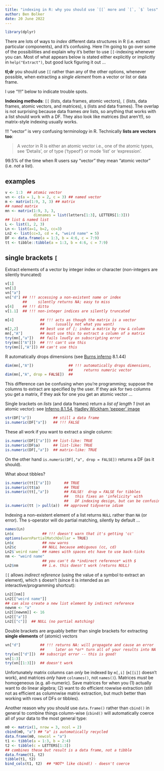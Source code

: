 ```yaml
---
title: "indexing in R: why you should use `[[` more and `[`, `$` less"
author: Ben Bolker
date: 20 June 2022
---
```


```r
library(dplyr)
```
There are lots of ways to *index* different data structures in R (i.e. extract particular components), and it's confusing. Here I'm going to go over some of the possibilities and explain why it's better to use `[[`-indexing whenever you can. Most of what appears below is stated either explicitly or implicitly in `help("Extract")`, but good luck figuring it out ...

**tl;dr** you should use `[[` rather than any of the other options, whenever possible, when extracting a *single element* from a vector or list or data frame.

I use "!!!" below to indicate trouble spots.

**Indexing methods**: `[[` (lists, data frames, atomic vectors), `[` (lists, data frames, atomic vectors, and matrices), `$` (lists and data frames). The overlap is not surprising because data frames *are* lists, so anything that works with a list should work with a DF. They also look like matrices (but aren't!), so matrix-style indexing usually works.

!!! "vector" is very confusing terminology in R. Technically **lists are vectors too**:

>   A *vector* in R is either an atomic vector i.e., one of the atomic types, see ‘Details’, or of type (‘typeof’) or mode ‘list’ or ‘expression’.

99.5% of the time when R users say "vector" they mean "atomic vector" (i.e. *not* a list).

## examples

```r
v <- 1:3  ## atomic vector
vn <- c(a = 1, b = 2, c = 3) ## named vector
m <- matrix(1:9, 3, 3) ## matrix
## named matrix
mn <- matrix(1:9, 3, 3,
             dimnames = list(letters[1:3], LETTERS[1:3]))
## list & named list
L <- list(1, 2, 3)
Ln <- list(a=1, b=2, cc=3)
Ln2 <- list(cc=3, cd = 4, "weird name" = 5)
DF <- data.frame(a = 1:3, b = 4:6, c = 7:9)
tt <- tibble::tibble(a = 1:3, b = 4:6, c = 7:9)
```

## single brackets `[`

Extract elements of a vector by integer index or character (non-integers are silently truncated)

```r
v[1]
vn[1]
vn["a"]
vn["d"] ## !!! accessing a non-existent name or index
        ##     silently returns NA; easy to miss
v[4]    ## !!! ditto
v[1.1]  ## !!! non-integer indices are silently truncated
```

```r
m[4]            ## !!! acts as though the matrix is a vector
                ##     (usually not what you want)
m[2,2]          ## best use of [; index a matrix by row & column
mn[,"A"]        ## must use this to extract a column of a matrix
try(mn[,"a"])   ## fails loudly on subscripting error
try(mn[["A"]])  ## !!! can't use this
try(mn[[,"A"]]) ## can't use this
```

R automatically drops dimensions (see [Burns inferno][1] 8.1.44)
```r
dim(mn[,"A"])                ## !!! automatically drops dimensions,
                             ##     returns numeric vector
dim(mn[,"A", drop = FALSE])  ## 
```

This difference can be confusing when you're programming; suppose the columns to extract are specified by the user. If they ask for two columns you get a matrix, if they ask for one you get an atomic vector ...


Single brackets on *lists* (and data frames) return a *list of length 1* (not an atomic vector): see [Inferno 8.1.54][1], [Hadley Wickham 'pepper' image][2]

```r
str(DF["a"])          ## still a data frame
is.numeric(DF["a"])   ## !!! FALSE
```
These all work if you want to extract a single column:
```r
is.numeric(DF[["a"]]) ## list-like: TRUE
is.numeric(DF$a)      ## list-like: TRUE
is.numeric(DF[,"a"])  ## matrix-like: TRUE
```
On the other hand `is.numeric(DF[,"a", drop = FALSE])` returns a DF (as it should).

What about tibbles?

```r
is.numeric(tt[["a"]])      ## TRUE
is.numeric(tt$a)           ## TRUE
is.numeric(tt[,"a"])       ## FALSE!  drop = FALSE for tibbles
                           ##   this fixes an 'infelicity' with
                           ##   DF indexing design, but can be confusing
is.numeric(tt |> pull(a))  ## approved tidyverse idiom
```

Indexing a non-existent element of a list returns `NULL` rather than `NA` (or error).
The `$`-operator will do partial matching, silently by default ...
```r
names(Ln)
Ln$c             ## !!! doesn't warn that it's getting 'cc'
options(warnPartialMatchDollar = TRUE)
Ln$c             ## now warns
Ln2$c            ## NULL because ambiguous (cc, cd)
Ln2$`weird name` ## names with spaces etc have to use back-ticks
nm <- "weird name"
                 ## you can't do *indirect reference* with $
Ln2$nm           ## i.e. this doesn't work (returns NULL)
```

`[[` allows *indirect reference* (using the value of a symbol to extract an element), which `$` doesn't (since it is intended as an interactive/programming shortcut):

```r
Ln2[[nm]]
Ln2[["weird name"]]
## can also create a new list element by indirect reference
newnm <- "a"
Ln2[[newnm]] <- 16
Ln2[["a"]]
Ln2[["c"]]  ## NULL (no partial matching)
```

Double brackets are arguably better than single brackets for extracting **single elements** of (atomic) vectors

```r
vn["d"]         ## !!! returns NA: will propagate and cause an error
                ##     later on *or* turn all of your results into NA
try(vn[["d"]])  ## subscript error -- this is good!
vn[1:3]
try(vn[[1:3]])  ## doesn't work
```

Unfortunately matrix columns can *only* be indexed by `m[,i]` (`m[[i]]` doesn't work), and matrices *only* have `colnames()`, not `names()`). Matrices *must* be homogeneous (e.g. all-numeric). Save matrices for when you (1) actually want to do linear algebra; (2) want to do efficient rowwise extraction (still not as efficient as columnwise matrix extraction, but much better than working with rows of DFs or tibbles).

Another reason why you should use `data.frame()` rather than `cbind()` in general to combine things column-wise (`cbind()` will automatically coerce all of your data to the most general type:

```r
m0 <- matrix(1, nrow = 3, ncol = 2)
cbind(m0, "a") ## "a" is automatically recycled
data.frame(m0, newcol = "a")
t1 <- tibble(a = 1:3, b = 2:4)
t2 <- tibble(c = LETTERS[1:3])
## combines these but result is a data frame, not a tibble
data.frame(t1, t2)
tibble(t1, t2)
bind_cols(t1, t2)  ## *NOT* like cbind() - doesn't coerce
```

[1]: https://www.burns-stat.com/pages/Tutor/R_inferno.pdf
[2]: https://twitter.com/hadleywickham/status/643381054758363136
